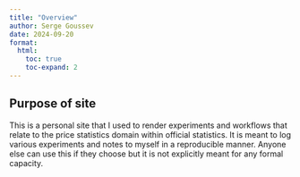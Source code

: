 ```yaml
---
title: "Overview"
author: Serge Goussev
date: 2024-09-20
format:
  html:
    toc: true
    toc-expand: 2
---
```


## Purpose of site

This is a personal site that I used to render experiments and workflows that relate to the price statistics domain within official statistics. It is meant to log various experiments and notes to myself in a reproducible manner. Anyone else can use this if they choose but it is not explicitly meant for any formal capacity.